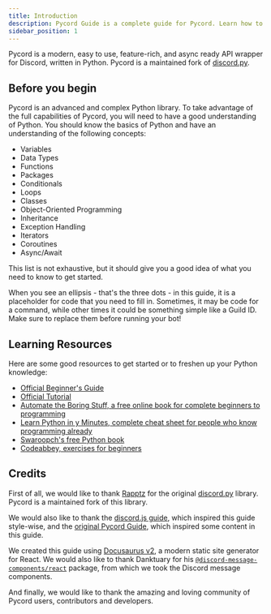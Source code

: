 ```yaml
---
title: Introduction
description: Pycord Guide is a complete guide for Pycord. Learn how to create Discord Bots today!
sidebar_position: 1
---
```


Pycord is a modern, easy to use, feature-rich, and async ready API wrapper for Discord, written in Python. Pycord is a maintained fork of [discord.py](https://github.com/Rapptz/discord.py).

## Before you begin

Pycord is an advanced and complex Python library. To take advantage of the full capabilities of Pycord, you will need to have a good understanding of Python. You should know the basics of Python and have an understanding of the following concepts:

- Variables
- Data Types
- Functions
- Packages
- Conditionals
- Loops
- Classes
- Object-Oriented Programming
- Inheritance
- Exception Handling
- Iterators
- Coroutines
- Async/Await

This list is not exhaustive, but it should give you a good idea of what you need to know to get started.

When you see an ellipsis - that's the three dots - in this guide, it is a placeholder for code that you need to fill in. Sometimes, it may be code for a command, while other times it could be something simple like a Guild ID. Make sure to replace them before running your bot!

## Learning Resources

Here are some good resources to get started or to freshen up your Python knowledge:

- [Official Beginner's Guide](https://wiki.python.org/moin/BeginnersGuide)
- [Official Tutorial](https://docs.python.org/3/tutorial/)
- [Automate the Boring Stuff, a free online book for complete beginners to programming](https://automatetheboringstuff.com/)
- [Learn Python in y Minutes, complete cheat sheet for people who know programming already](https://learnxinyminutes.com/docs/python3/)
- [Swaroopch's free Python book](http://python.swaroopch.com/)
- [Codeabbey, exercises for beginners](http://www.codeabbey.com/)

## Credits

First of all, we would like to thank [Rapptz](https://github.com/Rapptz) for the original [discord.py](https://pypi.org/project/discord.py) library. Pycord is a maintained fork of this library.

We would also like to thank the [discord.js guide](https://discordjs.guide), which inspired this guide style-wise, and the [original Pycord Guide](https://namantech.me/pycord), which inspired some content in this guide.

We created this guide using [Docusaurus v2](https://docusaurus.io), a modern static site generator for React. We would also like to thank Danktuary for his [`@discord-message-components/react`](https://www.npmjs.com/package/@discord-message-components/react) package, from which we took the Discord message components.

And finally, we would like to thank the amazing and loving community of Pycord users, contributors and developers.
